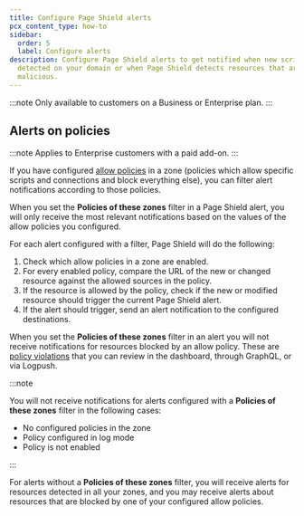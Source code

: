 ```yaml
---
title: Configure Page Shield alerts
pcx_content_type: how-to
sidebar:
  order: 5
  label: Configure alerts
description: Configure Page Shield alerts to get notified when new scripts are
  detected on your domain or when Page Shield detects resources that are likely
  malicious.
---
```



:::note
Only available to customers on a Business or Enterprise plan.
:::

<Render file="alerts-intro" />

<Render file="alerts-configure" />

## Alerts on policies

:::note
Applies to Enterprise customers with a paid add-on.
:::

If you have configured [allow policies](/page-shield/policies/#policy-actions) in a zone (policies which allow specific scripts and connections and block everything else), you can filter alert notifications according to those policies.

When you set the **Policies of these zones** filter in a Page Shield alert, you will only receive the most relevant notifications based on the values of the allow policies you configured.

For each alert configured with a filter, Page Shield will do the following:

1. Check which allow policies in a zone are enabled.
2. For every enabled policy, compare the URL of the new or changed resource against the allowed sources in the policy.
3. If the resource is allowed by the policy, check if the new or modified resource should trigger the current Page Shield alert.
4. If the alert should trigger, send an alert notification to the configured destinations.

When you set the **Policies of these zones** filter in an alert you will not receive notifications for resources blocked by an allow policy. These are [policy violations](/page-shield/policies/violations/) that you can review in the dashboard, through GraphQL, or via Logpush.

:::note

You will not receive notifications for alerts configured with a **Policies of these zones** filter in the following cases:

- No configured policies in the zone
- Policy configured in log mode
- Policy is not enabled

:::

For alerts without a **Policies of these zones** filter, you will receive alerts for resources detected in all your zones, and you may receive alerts about resources that are blocked by one of your configured allow policies.
